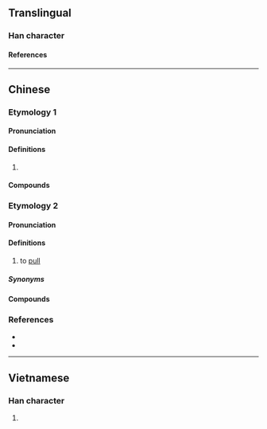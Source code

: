 {{character info}}
==Translingual==

===Han character===
{{Han char|rn=64|rad=手|as=10|sn=13|four=|canj=QHUK|ids=⿰扌臭}}

====References====
{{Han ref|kx=0447.090|dkj=12488|dj=0798.010|hdz=31932.100|uh=641D}}

----

==Chinese==

===Etymology 1===

====Pronunciation====
{{zh-pron
|m=qiǔ
|c=hau2
|cat=
}}

====Definitions====
{{zh-hanzi}}

# {{rfdef|zh}}

====Compounds====
{{zh-der|搝揭}}

===Etymology 2===
{{zh-forms|alt=扭,揪}}

====Pronunciation====
{{zh-pron
|mn=ml,tp,kh,tn,tc,hc,sx,yl,km,mg,pn,sg:khiú/ml,tp,kh,tn,tc,hc,lk,sx,yl,km,mg,sg:giú
|cat=v
}}

====Definitions====
{{zh-hanzi}}

# {{lb|zh|Hokkien}} to [[pull]]

=====Synonyms=====
{{zh-dial|拉}}

====Compounds====
{{zh-der|搝大索:khiú-tōa-soh|搝搝搦搦|搝票|搝後跤}}

===References===
* {{R:yue:Jyutping Database}}
* {{thcwd|9508}}

----

==Vietnamese==

===Han character===
{{vi-readings|rs=手10|reading=xỏ}}

# {{rfdef|vi|sort=手10}}